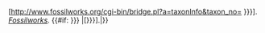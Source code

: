 <noinclude>{{fossilworks
|id=83087
|title=''Homo neanderthalensis''
|access-date=2016-05-15
}}</noinclude><includeonly>[http://www.fossilworks.org/cgi-bin/bridge.pl?a=taxonInfo&taxon_no={{{id|1}}} {{{taxon|{{{title|}}}}}}]. ''[[Fossilworks]]''. {{#if: {{{access-date|{{{date|}}}}}} |[{{{access-date|{{{date|}}}}}}].|}}</includeonly><noinclude>
{{documentation}}
</noinclude>